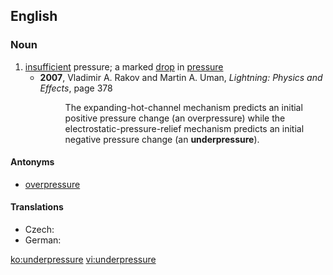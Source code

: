 ==English==

===Noun===
{{en-noun}}

# [[insufficient]] pressure; a marked [[drop]] in [[pressure]]
#*'''2007''', Vladimir A. Rakov and Martin A. Uman, ''Lightning: Physics and Effects'', page 378
#*:The expanding-hot-channel mechanism predicts an initial positive pressure change (an overpressure) while the electrostatic-pressure-relief mechanism predicts an initial negative pressure change (an '''underpressure''').

====Antonyms====
* [[overpressure]]

====Translations====
* Czech: {{t|cs|podtlak|m}}
* German: {{t-|de|Unterdruck|m}}

[[ko:underpressure]]
[[vi:underpressure]]